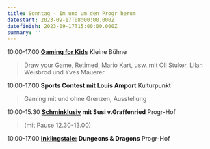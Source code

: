```yaml
---
title: Sonntag - Im und um den Progr herum
datestart: 2023-09-17T08:00:00.000Z
datefinish: 2023-09-17T15:00:00.000Z
summary: ''
---
```


10.00-17.00 **[Gaming for Kids](https://playbern.ch/posts/OSMO-und-Draw-your-Game)**  Kleine Bühne

> Draw your Game, Retimed, Mario Kart, usw.
> mit Oli Stuker, Lilan Weisbrod und Yves Mauerer

10.00-17.00	**Sports Contest mit Louis Amport**	  Kulturpunkt

> Gaming mit und ohne Grenzen, Ausstellung

10.00-15.30 **[Schminklusiv](https://playbern.ch/admin/index.html#/~/posts/Schminklusiv--schminken-fr-alle "Schminklusiv") mit Susi v.Graffenried**    Progr-Hof

> (mit Pause 12.30-13.00)

10.00-17.00	**[Inklingstale:](https://www.youtube.com/c/InklingsTale)** **Dungeons & Dragons**	Progr-Hof	
